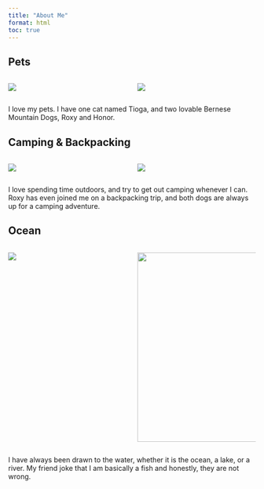 ```yaml
---
title: "About Me"
format: html
toc: true
---
```


## Pets

::::: columns
::: {.column width="50%"}
![](images/cat.jpg){fig-alt="Cat"}
:::

::: {.column width="50%"}
![](images/dogs.jpg){fig-alt="Bernese dogs"}
:::
:::::

I love my pets. I have one cat named Tioga, and two lovable Bernese Mountain Dogs, Roxy and Honor.

## Camping & Backpacking

::::: columns
::: {.column width="50%"}
![](images/camp.jpg){fig-alt="Campsite"}
:::

::: {.column width="50%"}
![](images/pack.jpg){fig-alt="Backpacking trail"}
:::
:::::

I love spending time outdoors, and try to get out camping whenever I can. Roxy has even joined me on a backpacking trip, and both dogs are always up for a camping adventure.

## Ocean

::::: columns
::: {.column width="50%" height="100%"}
![](images/fish.JPG){fig-alt="Fish underwater"}
:::

::: {.column width="50%" height="100%"}
![](images/shark.JPG){fig-alt="Shark swimming" width="386"}
:::
:::::

I have always been drawn to the water, whether it is the ocean, a lake, or a river. My friend joke that I am basically a fish and honestly, they are not wrong.
